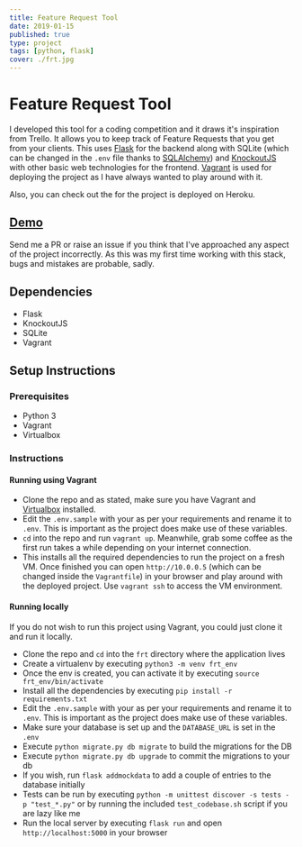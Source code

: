 ```yaml
---
title: Feature Request Tool
date: 2019-01-15
published: true
type: project
tags: [python, flask]
cover: ./frt.jpg
---
```


# Feature Request Tool

I developed this tool for a coding competition and it draws it's inspiration from Trello. It allows you to keep track of Feature Requests that you get from your clients. This uses [Flask][1] for the backend along with SQLite (which can be changed in the `.env` file thanks to [SQLAlchemy][2]) and [KnockoutJS][3] with other basic web technologies for the frontend. [Vagrant][4] is used for deploying the project as I have always wanted to play around with it.

Also, you can check out the for the project is deployed on Heroku.

## [Demo][5]

Send me a PR or raise an issue if you think that I've approached any aspect of the project incorrectly. As this was my first time working with this stack, bugs and mistakes are probable, sadly.

## Dependencies

- Flask
- KnockoutJS
- SQLite
- Vagrant

## Setup Instructions

### Prerequisites

- Python 3
- Vagrant
- Virtualbox

### Instructions

#### Running using Vagrant

- Clone the repo and as stated, make sure you have Vagrant and [Virtualbox][6] installed.
- Edit the `.env.sample` with your as per your requirements and rename it to `.env`. This is important as the project does make use of these variables.
- `cd` into the repo and run `vagrant up`. Meanwhile, grab some coffee as the first run takes a while depending on your internet connection.
- This installs all the required dependencies to run the project on a fresh VM. Once finished you can open `http://10.0.0.5` (which can be changed inside the `Vagrantfile`) in your browser and play around with the deployed project. Use `vagrant ssh` to access the VM environment.

#### Running locally

If you do not wish to run this project using Vagrant, you could just clone it and run it locally.

- Clone the repo and `cd` into the `frt` directory where the application lives
- Create a virtualenv by executing `python3 -m venv frt_env`
- Once the env is created, you can activate it by executing `source frt_env/bin/activate`
- Install all the dependencies by executing `pip install -r requirements.txt`
- Edit the `.env.sample` with your as per your requirements and rename it to `.env`. This is important as the project does make use of these variables.
- Make sure your database is set up and the `DATABASE_URL` is set in the `.env`
- Execute `python migrate.py db migrate` to build the migrations for the DB
- Execute `python migrate.py db upgrade` to commit the migrations to your db
- If you wish, run `flask addmockdata` to add a couple of entries to the database initially
- Tests can be run by executing `python -m unittest discover -s tests -p "test_*.py"` or by running the included `test_codebase.sh` script if you are lazy like me
- Run the local server by executing `flask run` and open `http://localhost:5000` in your browser

[1]: http://flask.pocoo.org/
[2]: https://www.sqlalchemy.org/
[3]: https://knockoutjs.com/
[4]: https://www.vagrantup.com/
[5]: https://feature-request-tool.herokuapp.com/
[6]: https://www.virtualbox.org/